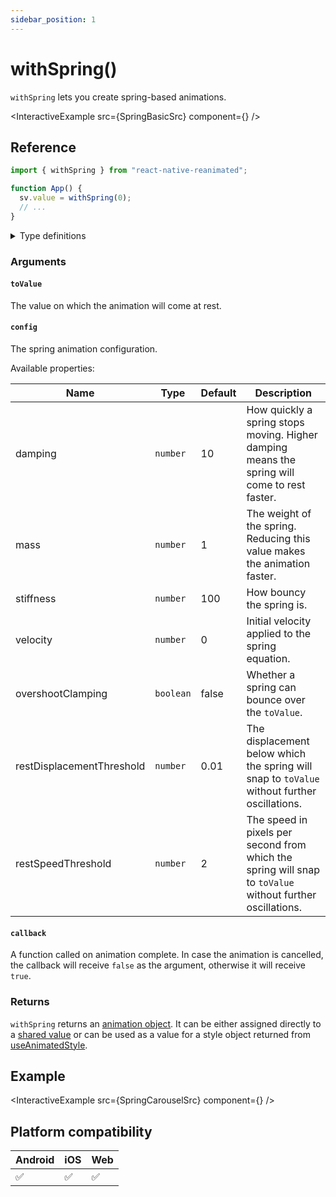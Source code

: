 ```yaml
---
sidebar_position: 1
---
```


# withSpring()

`withSpring` lets you create spring-based animations.


<InteractiveExample src={SpringBasicSrc} component={<SpringBasic />} />

## Reference

```javascript
import { withSpring } from "react-native-reanimated";

function App() {
  sv.value = withSpring(0);
  // ...
}
```

<details>
<summary>Type definitions</summary>

```typescript
type AnimatableValue = number | string | number[];

interface WithSpringConfig {
  damping?: number;
  mass?: number;
  stiffness?: number;
  overshootClamping?: boolean;
  restSpeedThreshold?: number;
  restDisplacementThreshold?: number;
  velocity?: number;
}

function withSpring<T extends AnimatableValue>(
  toValue: T,
  config?: WithSpringConfig,
  callback?: (finished?: boolean, current?: AnimatableValue) => void
): T;
```

</details>

### Arguments

#### `toValue`

The value on which the animation will come at rest.

#### `config` <Optional />

The spring animation configuration.


<ModifierPlayground usePlayground={useSpringPlayground} />

Available properties:

| Name                                   | Type      | Default | Description                                                                                               |
| -------------------------------------- | --------- | ------- | --------------------------------------------------------------------------------------------------------- |
| damping <Optional />                   | `number`  | 10      | How quickly a spring stops moving. Higher damping means the spring will come to rest faster.              |
| mass <Optional />                      | `number`  | 1       | The weight of the spring. Reducing this value makes the animation faster.                                 |
| stiffness <Optional />                 | `number`  | 100     | How bouncy the spring is.                                                                                 |
| velocity <Optional />                  | `number`  | 0       | Initial velocity applied to the spring equation.                                                          |
| overshootClamping <Optional />         | `boolean` | false   | Whether a spring can bounce over the `toValue`.                                                           |
| restDisplacementThreshold <Optional /> | `number`  | 0.01    | The displacement below which the spring will snap to `toValue` without further oscillations.              |
| restSpeedThreshold <Optional />        | `number`  | 2       | The speed in pixels per second from which the spring will snap to `toValue` without further oscillations. |

#### `callback` <Optional />

A function called on animation complete. In case the animation is cancelled, the callback will receive `false` as the argument, otherwise it will receive `true`.

### Returns

`withSpring` returns an [animation object](/docs/fundamentals/glossary#animation-object). It can be either assigned directly to a [shared value](/docs/fundamentals/glossary#shared-value) or can be used as a value for a style object returned from [useAnimatedStyle](docs/core/useAnimatedStyle).

## Example


<InteractiveExample src={SpringCarouselSrc} component={<SpringCarousel />} />

## Platform compatibility

<div class="compatibility">

| Android | iOS | Web |
| ------- | --- | --- |
| ✅      | ✅  | ✅  |

</div>
